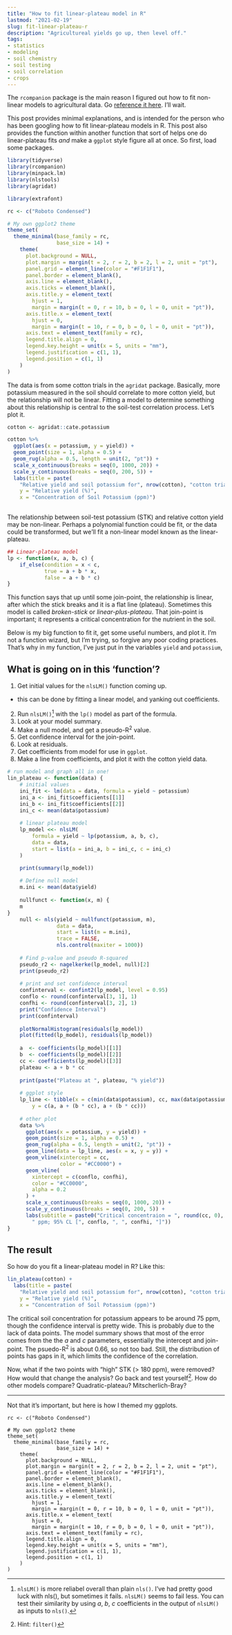 ```yaml
---
title: "How to fit linear-plateau model in R"
lastmod: "2021-02-19"
slug: fit-linear-plateau-r
description: "Agricultureal yields go up, then level off."
tags:
- statistics
- modeling
- soil chemistry
- soil testing
- soil correlation
- crops
---
```


The `rcompanion` package is the main reason I figured out how to fit non-linear models to agricultural data. Go [reference it here](https://rcompanion.org/handbook/I_11.html). I'll wait.

This post provides minimal explanations, and is intended for the person who has been googling how to fit linear-plateau models in R. This post also provides the function within another function that sort of helps one do linear-plateau fits *and* make a `ggplot` style figure all at once. So first, load some packages.

```r
library(tidyverse)
library(rcompanion)
library(minpack.lm)
library(nlstools)
library(agridat)
```

```r
library(extrafont)

rc <- c("Roboto Condensed")

# My own ggplot2 theme
theme_set(
  theme_minimal(base_family = rc,
                base_size = 14) +
    theme(
      plot.background = NULL,
      plot.margin = margin(t = 2, r = 2, b = 2, l = 2, unit = "pt"),
      panel.grid = element_line(color = "#F1F1F1"),
      panel.border = element_blank(),
      axis.line = element_blank(),
      axis.ticks = element_blank(),
      axis.title.y = element_text(
        hjust = 1,
        margin = margin(t = 0, r = 10, b = 0, l = 0, unit = "pt")),
      axis.title.x = element_text(
        hjust = 0,
        margin = margin(t = 10, r = 0, b = 0, l = 0, unit = "pt")),
      axis.text = element_text(family = rc),
      legend.title.align = 0,
      legend.key.height = unit(x = 5, units = "mm"),
      legend.justification = c(1, 1),
      legend.position = c(1, 1)
    )
)
```

The data is from some cotton trials in the `agridat` package. Basically, more potassium measured in the soil should correlate to more cotton yield, but the relationship will not be linear. Fitting a model to determine something about this relationship is central to the soil-test correlation process. Let's plot it.

```r
cotton <- agridat::cate.potassium

cotton %>% 
  ggplot(aes(x = potassium, y = yield)) +
  geom_point(size = 1, alpha = 0.5) +
  geom_rug(alpha = 0.5, length = unit(2, "pt")) +
  scale_x_continuous(breaks = seq(0, 1000, 20)) +
  scale_y_continuous(breaks = seq(0, 200, 5)) +
  labs(title = paste(
    "Relative yield and soil potassium for", nrow(cotton), "cotton trials"),
    y = "Relative yield (%)",
    x = "Concentration of Soil Potassium (ppm)")
  
```

The relationship between soil-test potassium (STK) and relative cotton yield may be non-linear. Perhaps a polynomial function could be fit, or the data could be transformed, but we'll fit a non-linear model known as the linear-plateau.

```r
## Linear-plateau model
lp <- function(x, a, b, c) {
    if_else(condition = x < c,
            true = a + b * x,
            false = a + b * c)
}
```

This function says that up until some join-point, the relationship is linear, after which the stick breaks and it is a flat line (plateau). Sometimes this model is called *broken-stick* or *linear-plus-plateau*. That join-point is important; it represents a critical concentration for the nutrient in the soil.

Below is my big function to fit it, get some useful numbers, and plot it. I'm not a function wizard, but I'm trying, so forgive any poor coding practices. That's why in my function, I've just put in the variables `yield` and `potassium`,

## What is going on in this 'function'?

1.  Get initial values for the `nlsLM()` function coming up.

-   this can be done by fitting a linear model, and yanking out coefficients.

2.  Run `nlsLM()`[^1] with the `lp()` model as part of the formula.
3.  Look at your model summary.
4.  Make a null model, and get a pseudo-R^2^ value.
5.  Get confidence interval for the join-point.
6.  Look at residuals.
7.  Get coefficients from model for use in `ggplot`.
8.  Make a line from coefficients, and plot it with the cotton yield data.

[^1]: `nlsLM()` is more reliabel overall than plain `nls()`. I've had pretty good luck with nls(), but sometimes it fails. `nlsLM()` seems to fail less. You can test their similarity by using *a*, *b*, *c* coefficients in the output of `nlsLM()` as inputs to `nls()`.

```r
# run model and graph all in one!
lin_plateau <- function(data) {
    # initial values
    ini_fit <- lm(data = data, formula = yield ~ potassium)
    ini_a <- ini_fit$coefficients[[1]]
    ini_b <- ini_fit$coefficients[[2]]
    ini_c <- mean(data$potassium)
    
    # linear plateau model
    lp_model <<- nlsLM(
        formula = yield ~ lp(potassium, a, b, c),
        data = data,
        start = list(a = ini_a, b = ini_c, c = ini_c)
    )

    print(summary(lp_model))
    
    # Define null model
    m.ini <- mean(data$yield)
    
    nullfunct <- function(x, m) {
    m
}
    null <- nls(yield ~ nullfunct(potassium, m),
                data = data,
                start = list(m = m.ini),
                trace = FALSE,
                nls.control(maxiter = 1000))
    
    # Find p-value and pseudo R-squared
    pseudo_r2 <- nagelkerke(lp_model, null)[2]
    print(pseudo_r2)
    
    # print and set confidence interval
    confinterval <- confint2(lp_model, level = 0.95)
    conflo <- round(confinterval[3, 1], 1)
    confhi <- round(confinterval[3, 2], 1)
    print("Confidence Interval")
    print(confinterval)
    
    plotNormalHistogram(residuals(lp_model))
    plot(fitted(lp_model), residuals(lp_model))
    
    a  <- coefficients(lp_model)[[1]]
    b  <- coefficients(lp_model)[[2]]
    cc <- coefficients(lp_model)[[3]]
    plateau <- a + b * cc
    
    print(paste("Plateau at ", plateau, "% yield"))
    
    # ggplot style
    lp_line <- tibble(x = c(min(data$potassium), cc, max(data$potassium)),
        y = c(a, a + (b * cc), a + (b * cc)))
    
    # other plot
    data %>%
      ggplot(aes(x = potassium, y = yield)) +
      geom_point(size = 1, alpha = 0.5) +
      geom_rug(alpha = 0.5, length = unit(2, "pt")) +
      geom_line(data = lp_line, aes(x = x, y = y)) +
      geom_vline(xintercept = cc,
                 color = "#CC0000") +
      geom_vline(
        xintercept = c(conflo, confhi),
        color = "#CC0000",
        alpha = 0.2
      ) +
      scale_x_continuous(breaks = seq(0, 1000, 20)) +
      scale_y_continuous(breaks = seq(0, 200, 5)) +
      labs(subtitle = paste0("Critical concentraion = ", round(cc, 0),
        " ppm; 95% CL [", conflo, ", ", confhi, "]"))
}
```

## The result

So how do you fit a linear-plateau model in R? Like this:

```r
lin_plateau(cotton) +
  labs(title = paste(
    "Relative yield and soil potassium for", nrow(cotton), "cotton trials"),
    y = "Relative yield (%)",
    x = "Concentration of Soil Potassium (ppm)")
```

The critical soil concentration for potassium appears to be around 75 ppm, though the confidence interval is pretty wide. This is probably due to the lack of data points. The model summary shows that most of the error comes from the the *a* and *c* parameters, essentially the intercept and join-point. The psuedo-R^2^ is about 0.66, so not too bad. Still, the distribution of points has gaps in it, which limits the confidence of the correlation.

Now, what if the two points with "high" STK (\> 180 ppm), were removed? How would that change the analysis? Go back and test yourself[^2]. How do other models compare? Quadratic-plateau? Mitscherlich-Bray?

[^2]: Hint: `filter()`

------------------------------------------------------------------------

Not that it's important, but here is how I themed my ggplots.

    rc <- c("Roboto Condensed")

    # My own ggplot2 theme
    theme_set(
      theme_minimal(base_family = rc,
                    base_size = 14) +
        theme(
          plot.background = NULL,
          plot.margin = margin(t = 2, r = 2, b = 2, l = 2, unit = "pt"),
          panel.grid = element_line(color = "#F1F1F1"),
          panel.border = element_blank(),
          axis.line = element_blank(),
          axis.ticks = element_blank(),
          axis.title.y = element_text(
            hjust = 1,
            margin = margin(t = 0, r = 10, b = 0, l = 0, unit = "pt")),
          axis.title.x = element_text(
            hjust = 0,
            margin = margin(t = 10, r = 0, b = 0, l = 0, unit = "pt")),
          axis.text = element_text(family = rc),
          legend.title.align = 0,
          legend.key.height = unit(x = 5, units = "mm"),
          legend.justification = c(1, 1),
          legend.position = c(1, 1)
        )
    )
